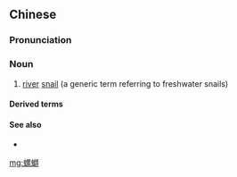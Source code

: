 {{also|螺蛳}}
==Chinese==
{{zh-forms|s=螺蛳}}

===Pronunciation===
{{zh-pron
|m=luósī
|c=lo4 si1
|cat=n
}}

===Noun===
{{zh-noun}}

# [[river]] [[snail]] (a generic term referring to freshwater snails)

====Derived terms====
{{zh-der|螺螄粉|二韃子吃螺螄|螺螄轉兒|裹螺螄}}

====See also====
* {{zh-l|蝸牛}}

[[mg:螺螄]]